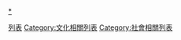 {{Catnav|頁面分類|列表}}

[[category:宗教|*]]
[[Category:列表|]]
[[Category:文化相關列表|Category:文化相關列表]]
[[Category:社會相關列表|Category:社會相關列表]]